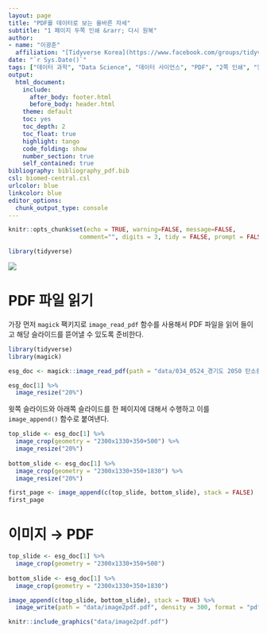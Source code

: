 ```yaml
---
layout: page
title: "PDF를 데이터로 보는 올바른 자세"
subtitle: "1 페이지 두쪽 인쇄 &rarr; 다시 원복"
author:
- name: "이광춘"
  affiliation: "[Tidyverse Korea](https://www.facebook.com/groups/tidyverse/)"
date: "`r Sys.Date()`"
tags: ["데이터 과학", "Data Science", "데이터 사이언스", "PDF", "2쪽 인쇄", "원복"]
output:
  html_document: 
    include:
      after_body: footer.html
      before_body: header.html
    theme: default
    toc: yes
    toc_depth: 2
    toc_float: true
    highlight: tango
    code_folding: show
    number_section: true
    self_contained: true
bibliography: bibliography_pdf.bib
csl: biomed-central.csl
urlcolor: blue
linkcolor: blue
editor_options: 
  chunk_output_type: console
---
```


```r
knitr::opts_chunk$set(echo = TRUE, warning=FALSE, message=FALSE,
                    comment="", digits = 3, tidy = FALSE, prompt = FALSE, fig.align = 'center')

library(tidyverse)
```

![](fig/one-page-recovery.png)


# PDF 파일 읽기 {#read-pdf-file}

가장 먼저 `magick` 팩키지로 `image_read_pdf` 함수를 사용해서 PDF 파일을 읽어 들이고 해당 슬라이드를 뜯어낼 수 있도록 준비한다.

```r
library(tidyverse)
library(magick)

esg_doc <- magick::image_read_pdf(path = "data/034_0524_경기도 2050 탄소중립 실현을 위한 법제도 개선방안 정책 토론회.pdf", page = 11:28)

esg_doc[1] %>% 
  image_resize("20%")
```

윗쪽 슬라이드와 아래쪽 슬라이드를 한 페이지에 대해서 수행하고 이를 `image_append()` 함수로 붙여낸다.

```r
top_slide <- esg_doc[1] %>% 
  image_crop(geometry = "2300x1330+350+500") %>% 
  image_resize("20%")
  
bottom_slide <- esg_doc[1] %>% 
  image_crop(geometry = "2300x1330+350+1830") %>% 
  image_resize("20%")

first_page <- image_append(c(top_slide, bottom_slide), stack = FALSE)
first_page
```

# 이미지 &rarr; PDF {#save-pdf-file}


```r
top_slide <- esg_doc[1] %>% 
  image_crop(geometry = "2300x1330+350+500") 
  
bottom_slide <- esg_doc[1] %>% 
  image_crop(geometry = "2300x1330+350+1830")

image_append(c(top_slide, bottom_slide), stack = TRUE) %>% 
  image_write(path = "data/image2pdf.pdf", density = 300, format = "pdf", flatten = TRUE)
```

```r
knitr::include_graphics("data/image2pdf.pdf")
```